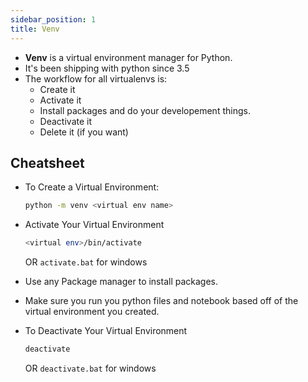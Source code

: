```yaml
---
sidebar_position: 1
title: Venv
---
```

* **Venv** is a virtual environment manager for Python.
* It's been shipping with python since 3.5
* The workflow for all virtualenvs is:
  - Create it
  - Activate it
  - Install packages and do your developement things.
  - Deactivate it
  - Delete it (if you want)

## Cheatsheet
* To Create a Virtual Environment:
    ```bash
    python -m venv <virtual env name>
    ```

* Activate Your Virtual Environment
  ```bash
  <virtual env>/bin/activate
  ```
  OR
  `activate.bat` for windows

* Use any Package manager to install packages.
* Make sure you run you python files and notebook based off of the virtual environment you created.
* To Deactivate Your Virtual Environment
  ```bash
  deactivate
  ```
  OR
  `deactivate.bat` for windows
